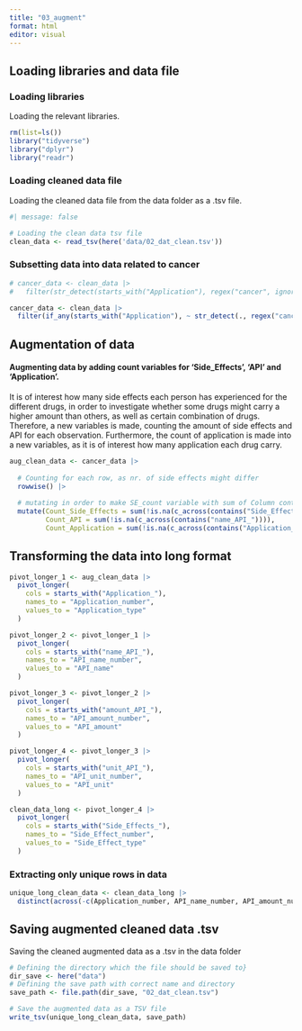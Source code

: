 ```yaml
---
title: "03_augment"
format: html
editor: visual
---
```


## Loading libraries and data file

### Loading libraries

Loading the relevant libraries.

```r
rm(list=ls())
library("tidyverse")
library("dplyr")
library("readr")
```

### Loading cleaned data file

Loading the cleaned data file from the data folder as a .tsv file.

```r
#| message: false

# Loading the clean data tsv file 
clean_data <- read_tsv(here('data/02_dat_clean.tsv'))

```

### Subsetting data into data related to cancer

```r
# cancer_data <- clean_data |>
#   filter(str_detect(starts_with("Application"), regex("cancer", ignore_case = TRUE)))

cancer_data <- clean_data |>
  filter(if_any(starts_with("Application"), ~ str_detect(., regex("cancer", ignore_case = TRUE))))
```

## Augmentation of data

#### Augmenting data by adding count variables for 'Side_Effects', 'API' and 'Application'.

It is of interest how many side effects each person has experienced for the different drugs, in order to investigate whether some drugs might carry a higher amount than others, as well as certain combination of drugs. Therefore, a new variables is made, counting the amount of side effects and API for each observation. Furthermore, the count of application is made into a new variables, as it is of interest how many application each drug carry.

```r

aug_clean_data <- cancer_data |>
  
  # Counting for each row, as nr. of side effects might differ
  rowwise() |>
  
  # mutating in order to make SE_count variable with sum of Column containing SE in         header as this refer to side effects listed for each row 
  mutate(Count_Side_Effects = sum(!is.na(c_across(contains("Side_Effects_")))), 
         Count_API = sum(!is.na(c_across(contains("name_API_")))),
         Count_Application = sum(!is.na(c_across(contains("Application_")))))


```

## Transforming the data into long format

```r
pivot_longer_1 <- aug_clean_data |>
  pivot_longer(
    cols = starts_with("Application_"),
    names_to = "Application_number",
    values_to = "Application_type"
  ) 

```

```r
pivot_longer_2 <- pivot_longer_1 |>
  pivot_longer(
    cols = starts_with("name_API_"),
    names_to = "API_name_number",
    values_to = "API_name"
  )
```

```r
pivot_longer_3 <- pivot_longer_2 |>
  pivot_longer(
    cols = starts_with("amount_API_"),
    names_to = "API_amount_number",
    values_to = "API_amount"
  )
```

```r
pivot_longer_4 <- pivot_longer_3 |>
  pivot_longer(
    cols = starts_with("unit_API_"),
    names_to = "API_unit_number",
    values_to = "API_unit"
  )

```

```r
clean_data_long <- pivot_longer_4 |>
  pivot_longer(
    cols = starts_with("Side_Effects_"),
    names_to = "Side_Effect_number",
    values_to = "Side_Effect_type"
  )


```

### Extracting only unique rows in data

```r

unique_long_clean_data <- clean_data_long |>
  distinct(across(-c(Application_number, API_name_number, API_amount_number, API_unit_number, Side_Effect_number)), .keep_all = TRUE)


```

## Saving augmented cleaned data .tsv

Saving the cleaned augmented data as a .tsv in the data folder

```r
# Defining the directory which the file should be saved to} 
dir_save <- here("data")
# Defining the save path with correct name and directory
save_path <- file.path(dir_save, "02_dat_clean.tsv")

# Save the augmented data as a TSV file
write_tsv(unique_long_clean_data, save_path)
```

## 
